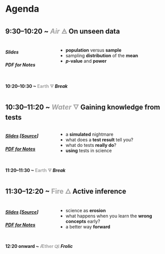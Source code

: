 # Agenda

## 9:30–10:20 ~ <span style="opacity:0.4;">*Air* 🜁</span> On unseen data
:::: {.columns}
::: {.column width="30%"}
##### Slides
##### PDF for Notes
:::
::: {.column width="70%"}
* **population** versus **sample**
* sampling **distribution** of the **mean**
* **$p$-value** and **power**
:::
::::

#### 10:20–10:30 ~ <span style="opacity:0.4;">Earth 🜃</span> *Break*

## 10:30–11:20 ~ <span style="opacity:0.4;">*Water* 🜄</span> Gaining knowledge from tests
:::: {.columns}
::: {.column width="30%"}
##### <a href="bayes.html" target="_blank">Slides</a> \[<a href="https://github.com/maxinelevesque/nso-24-stats/blob/main/slides/bayes.qmd" target="_blank">Source</a>\]
##### [PDF for Notes](notes/bayes.pdf)
:::
::: {.column width="70%"}
* a **simulated** nightmare
* what does a **test result** tell you?
* what do tests **really do**?
* **using** tests in science
:::
::::

#### 11:20–11:30 ~ <span style="opacity:0.4;">Earth 🜃</span> *Break*

## 11:30–12:20 ~ <span style="opacity:0.4;">Fire 🜂</span> Active inference
:::: {.columns}
::: {.column width="30%"}
##### <a href="action.html" target="_blank">Slides</a> \[<a href="https://github.com/maxinelevesque/nso-24-stats/blob/main/slides/action.qmd" target="_blank">Source</a>\]
##### [PDF for Notes](notes/action.pdf)
:::
::: {.column width="70%"}
* science as **erosion**
* what happens when you learn the **wrong concepts** early?
* a better way **forward**
:::
::::

#### 12:20 onward ~ <span style="opacity:0.4;">Æther 🜀</span> *Frolic*